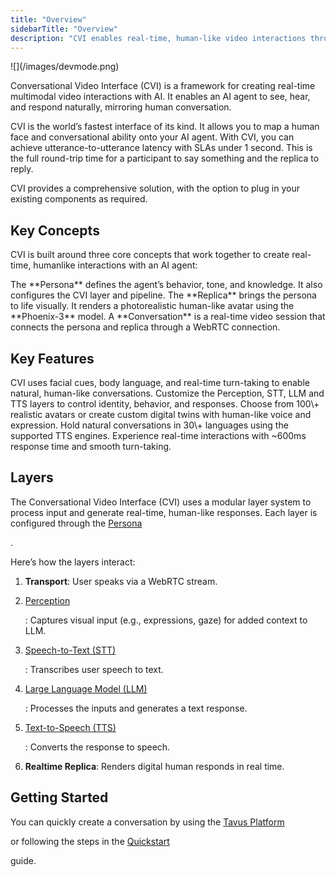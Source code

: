 ```yaml
---
title: "Overview"
sidebarTitle: "Overview"
description: "CVI enables real-time, human-like video interactions through configurable lifelike replicas."
---
```


<Frame>
  ![](/images/devmode.png)
</Frame>

Conversational Video Interface (CVI) is a framework for creating real-time multimodal video interactions with AI. It enables an AI agent to see, hear, and respond naturally, mirroring human conversation.

CVI is the world’s fastest interface of its kind. It allows you to map a human face and conversational ability onto your AI agent. With CVI, you can achieve utterance-to-utterance latency with SLAs under 1 second. This is the full round-trip time for a participant to say something and the replica to reply.

CVI provides a comprehensive solution, with the option to plug in your existing components as required.

## Key Concepts

CVI is built around three core concepts that work together to create real-time, humanlike interactions with an AI agent:

<CardGroup cols={3}>
  <Card title="Persona" icon="heart-pulse" href="/sections/conversational-video-interface/persona/overview">
    The **Persona** defines the agent’s behavior, tone, and knowledge. It also configures the CVI layer and pipeline.
  </Card>
  <Card title="Replica" icon="user-group" href="/sections/replica/overview">
    The **Replica** brings the persona to life visually. It renders a photorealistic human-like avatar using the **Phoenix-3** model.
  </Card>
  <Card title="Conversation" icon="video" href="/sections/conversational-video-interface/conversation/overview">
    A **Conversation** is a real-time video session that connects the persona and replica through a WebRTC connection.
  </Card>
</CardGroup>

## Key Features

<CardGroup cols={2}>
  <Card title="Natural Interaction" icon="face-smile-beam">
    CVI uses facial cues, body language, and real-time turn-taking to enable natural, human-like conversations.
  </Card>
  <Card title="Modular pipeline" icon="layer-group">
    Customize the Perception, STT, LLM and TTS layers to control identity, behavior, and responses.
  </Card>
  <Card title="Lifelike AI replicas" icon="user-robot">
    Choose from 100\+ realistic avatars or create custom digital twins with human-like voice and expression.
  </Card>
  <Card title="Multilingual support" icon="globe">
    Hold natural conversations in 30\+ languages using the supported TTS engines.
  </Card>
  <Card title="World's lowest latency" icon="bolt">
    Experience real-time interactions with ~600ms response time and smooth turn-taking.
  </Card>
</CardGroup>

## Layers

The Conversational Video Interface (CVI) uses a modular layer system to process input and generate real-time, human-like responses. Each layer is configured through the <a href="/sections/conversational-video-interface/persona/overview" target="_blank">
Persona</a>

.

Here’s how the layers interact:

1. **Transport**: User speaks via a WebRTC stream.
2. <a href="/sections/conversational-video-interface/persona/perception" target="_blank">
   Perception</a>

   : Captures visual input (e.g., expressions, gaze) for added context to LLM.
3. <a href="/sections/conversational-video-interface/persona/stt" target="_blank">
   Speech-to-Text (STT)</a>

   : Transcribes user speech to text.
4. <a href="/sections/conversational-video-interface/persona/llm" target="_blank">
   Large Language Model (LLM)</a>

   : Processes the inputs and generates a text response.
5. <a href="/sections/conversational-video-interface/persona/tts" target="_blank">
   Text-to-Speech (TTS)</a>

   : Converts the response to speech.
6. **Realtime Replica**: Renders digital human responds in real time.

## Getting Started

You can quickly create a conversation by using the <a href="https://platform.tavus.io/" target="_blank">
Tavus Platform</a>

 or following the steps in the <a href="/sections/conversational-video-interface/quickstart/use-the-full-pipeline" target="_blank">
Quickstart</a>

 guide.